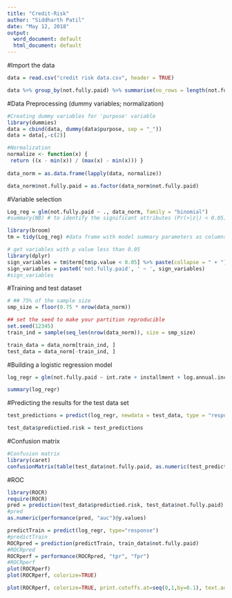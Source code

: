 ```yaml
---
title: "Credit-Risk"
author: "Siddharth Patil"
date: "May 12, 2018"
output:
  word_document: default
  html_document: default
---
```


#Import the data
```r
data = read.csv("credit risk data.csv", header = TRUE)

data %>% group_by(not.fully.paid) %>% summarise(no_rows = length(not.fully.paid))
```

#Data Preprocessing (dummy variables; normalization)
```r
#Creating dummy variables for 'purpose' variable
library(dummies)
data = cbind(data, dummy(data$purpose, sep = "_"))
data = data[,-c(2)]

#Normalization
normalize <- function(x) {
 return ((x - min(x)) / (max(x) - min(x))) }
 
data_norm = as.data.frame(lapply(data, normalize))

data_norm$not.fully.paid = as.factor(data_norm$not.fully.paid)
```

#Variable selection
```r
Log_reg = glm(not.fully.paid ~ ., data_norm, family = "binomial")
#summary(NB) # to identify the significant attributes (Pr(>|z|) < 0.05)

library(broom)
tm = tidy(Log_reg) #data frame with model summary parameters as columns

# get variables with p value less than 0.05
library(dplyr)
sign_variables = tm$term[tm$p.value < 0.05] %>% paste(collapse = " + ")
sign_variables = paste0('not.fully.paid', ' ~ ', sign_variables)
#sign_variables
```

#Training and test dataset
```r
# ## 75% of the sample size
smp_size = floor(0.75 * nrow(data_norm))

## set the seed to make your partition reproducible
set.seed(12345)
train_ind = sample(seq_len(nrow(data_norm)), size = smp_size)

train_data = data_norm[train_ind, ]
test_data = data_norm[-train_ind, ]
```

#Building a logistic regression model
```r
log_regr = glm(not.fully.paid ~ int.rate + installment + log.annual.inc + revol.util + inq.last.6mths + pub.rec + annualincome + data_credit_card + data_debt_consolidation, train_data, family = "binomial")

summary(log_regr)
```

#Predicting the results for the test data set
```r
test_predictions = predict(log_regr, newdata = test_data, type = "response")

test_data$predictied.risk = test_predictions
```

#Confusion matrix
```r
#Confusion matrix
library(caret)
confusionMatrix(table(test_data$not.fully.paid, as.numeric(test_predictions >= 0.6)))

```

#ROC
```r
library(ROCR)
require(ROCR)
pred = prediction(test_data$predictied.risk, test_data$not.fully.paid)
#pred
as.numeric(performance(pred, "auc")@y.values)

predictTrain = predict(log_regr, type="response")
#predictTrain
ROCRpred = prediction(predictTrain, train_data$not.fully.paid)
#ROCRpred
ROCRperf = performance(ROCRpred, "tpr", "fpr")
#ROCRperf
plot(ROCRperf) 
plot(ROCRperf, colorize=TRUE)

plot(ROCRperf, colorize=TRUE, print.cutoffs.at=seq(0,1,by=0.1), text.adj=c(-0.2,1.7))
```

